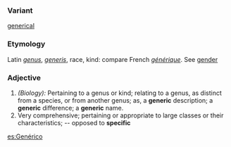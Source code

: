 {{Wikipedia}}
===Variant===
[[generical]]
===Etymology===
Latin ''[[genus]]'', ''[[generis]]'', race, kind: compare French ''[[générique]]''. See [[gender]]
===Adjective===
#''(Biology):'' Pertaining to a genus or kind; relating to a genus, as distinct from a species, or from another genus; as, a '''generic''' description; a '''generic''' difference; a '''generic''' name.
#Very comprehensive; pertaining or appropriate to large classes or their characteristics; -- opposed to '''specific'''

[[es:Genérico]]